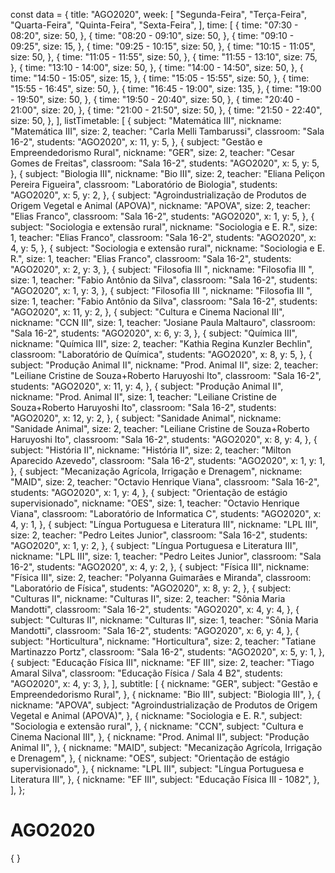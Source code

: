const data = {
  title: "AGO2020",
  week: [
    "Segunda-Feira",
    "Terça-Feira",
    "Quarta-Feira",
    "Quinta-Feira",
    "Sexta-Feira",
  ],
  time: [
    {
      time: "07:30 - 08:20",
      size: 50,
    },
    {
      time: "08:20 - 09:10",
      size: 50,
    },
    {
      time: "09:10 - 09:25",
      size: 15,
    },
    {
      time: "09:25 - 10:15",
      size: 50,
    },
    {
      time: "10:15 - 11:05",
      size: 50,
    },
    {
      time: "11:05 - 11:55",
      size: 50,
    },
    {
      time: "11:55 - 13:10",
      size: 75,
    },
    {
      time: "13:10 - 14:00",
      size: 50,
    },
    {
      time: "14:00 - 14:50",
      size: 50,
    },
    {
      time: "14:50 - 15:05",
      size: 15,
    },
    {
      time: "15:05 - 15:55",
      size: 50,
    },
    {
      time: "15:55 - 16:45",
      size: 50,
    },
    {
      time: "16:45 - 19:00",
      size: 135,
    },
    {
      time: "19:00 - 19:50",
      size: 50,
    },
    {
      time: "19:50 - 20:40",
      size: 50,
    },
    {
      time: "20:40 - 21:00",
      size: 20,
    },
    {
      time: "21:00 - 21:50",
      size: 50,
    },
    {
      time: "21:50 - 22:40",
      size: 50,
    },
  ],
  listTimetable: [
    {
      subject: "Matemática III",
      nickname: "Matemática III",
      size: 2,
      teacher: "Carla Melli Tambarussi",
      classroom: "Sala 16-2",
      students: "AGO2020",
      x: 11,
      y: 5,
    },
    {
      subject: "Gestão e Empreendedorismo Rural",
      nickname: "GER",
      size: 2,
      teacher: "Cesar Gomes de Freitas",
      classroom: "Sala 16-2",
      students: "AGO2020",
      x: 5,
      y: 5,
    },
    {
      subject: "Biologia III",
      nickname: "Bio III",
      size: 2,
      teacher: "Eliana Peliçon Pereira Figueira",
      classroom: "Laboratório de Biologia",
      students: "AGO2020",
      x: 5,
      y: 2,
    },
    {
      subject:
        "Agroindustrialização de Produtos de Origem Vegetal e Animal (APOVA)",
      nickname: "APOVA",
      size: 2,
      teacher: "Elias Franco",
      classroom: "Sala 16-2",
      students: "AGO2020",
      x: 1,
      y: 5,
    },
    {
      subject: "Sociologia e extensão rural",
      nickname: "Sociologia e E. R.",
      size: 1,
      teacher: "Elias Franco",
      classroom: "Sala 16-2",
      students: "AGO2020",
      x: 4,
      y: 5,
    },
    {
      subject: "Sociologia e extensão rural",
      nickname: "Sociologia e E. R.",
      size: 1,
      teacher: "Elias Franco",
      classroom: "Sala 16-2",
      students: "AGO2020",
      x: 2,
      y: 3,
    },
    {
      subject: "Filosofia III ",
      nickname: "Filosofia III ",
      size: 1,
      teacher: "Fabio Antônio da Silva",
      classroom: "Sala 16-2",
      students: "AGO2020",
      x: 1,
      y: 3,
    },
    {
      subject: "Filosofia III ",
      nickname: "Filosofia III ",
      size: 1,
      teacher: "Fabio Antônio da Silva",
      classroom: "Sala 16-2",
      students: "AGO2020",
      x: 11,
      y: 2,
    },
    {
      subject: "Cultura e Cinema Nacional III",
      nickname: "CCN III",
      size: 1,
      teacher: "Josiane Paula Maltauro",
      classroom: "Sala 16-2",
      students: "AGO2020",
      x: 6,
      y: 3,
    },
    {
      subject: "Química III",
      nickname: "Química III",
      size: 2,
      teacher: "Kathia Regina Kunzler Bechlin",
      classroom: "Laboratório de Química",
      students: "AGO2020",
      x: 8,
      y: 5,
    },
    {
      subject: "Produção Animal II",
      nickname: "Prod. Animal II",
      size: 2,
      teacher: "Leiliane Cristine de Souza+Roberto Haruyoshi Ito",
      classroom: "Sala 16-2",
      students: "AGO2020",
      x: 11,
      y: 4,
    },
    {
      subject: "Produção Animal II",
      nickname: "Prod. Animal II",
      size: 1,
      teacher: "Leiliane Cristine de Souza+Roberto Haruyoshi Ito",
      classroom: "Sala 16-2",
      students: "AGO2020",
      x: 12,
      y: 2,
    },
    {
      subject: "Sanidade Animal",
      nickname: "Sanidade Animal",
      size: 2,
      teacher: "Leiliane Cristine de Souza+Roberto Haruyoshi Ito",
      classroom: "Sala 16-2",
      students: "AGO2020",
      x: 8,
      y: 4,
    },
    {
      subject: "História II",
      nickname: "História II",
      size: 2,
      teacher: "Milton Aparecido Azevedo",
      classroom: "Sala 16-2",
      students: "AGO2020",
      x: 1,
      y: 1,
    },
    {
      subject: "Mecanização Agrícola, Irrigação e Drenagem",
      nickname: "MAID",
      size: 2,
      teacher: "Octavio Henrique Viana",
      classroom: "Sala 16-2",
      students: "AGO2020",
      x: 1,
      y: 4,
    },
    {
      subject: "Orientação de estágio supervisionado",
      nickname: "OES",
      size: 1,
      teacher: "Octavio Henrique Viana",
      classroom: "Laboratório de Informatica C",
      students: "AGO2020",
      x: 4,
      y: 1,
    },
    {
      subject: "Língua Portuguesa e Literatura III",
      nickname: "LPL III",
      size: 2,
      teacher: "Pedro Leites Junior",
      classroom: "Sala 16-2",
      students: "AGO2020",
      x: 1,
      y: 2,
    },
    {
      subject: "Língua Portuguesa e Literatura III",
      nickname: "LPL III",
      size: 1,
      teacher: "Pedro Leites Junior",
      classroom: "Sala 16-2",
      students: "AGO2020",
      x: 4,
      y: 2,
    },
    {
      subject: "Física III",
      nickname: "Física III",
      size: 2,
      teacher: "Polyanna Guimarães e Miranda",
      classroom: "Laboratório de Física",
      students: "AGO2020",
      x: 8,
      y: 2,
    },
    {
      subject: "Culturas II",
      nickname: "Culturas II",
      size: 2,
      teacher: "Sônia Maria Mandotti",
      classroom: "Sala 16-2",
      students: "AGO2020",
      x: 4,
      y: 4,
    },
    {
      subject: "Culturas II",
      nickname: "Culturas II",
      size: 1,
      teacher: "Sônia Maria Mandotti",
      classroom: "Sala 16-2",
      students: "AGO2020",
      x: 6,
      y: 4,
    },
    {
      subject: "Horticultura",
      nickname: "Horticultura",
      size: 2,
      teacher: "Tatiane Martinazzo Portz",
      classroom: "Sala 16-2",
      students: "AGO2020",
      x: 5,
      y: 1,
    },
    {
      subject: "Educação Física III",
      nickname: "EF III",
      size: 2,
      teacher: "Tiago Amaral Silva",
      classroom: "Educação Física / Sala 4 B2",
      students: "AGO2020",
      x: 4,
      y: 3,
    },
  ],
  subtitle: [
    {
      nickname: "GER",
      subject: "Gestão e Empreendedorismo Rural",
    },
    {
      nickname: "Bio III",
      subject: "Biologia III",
    },
    {
      nickname: "APOVA",
      subject:
        "Agroindustrialização de Produtos de Origem Vegetal e Animal (APOVA)",
    },
    {
      nickname: "Sociologia e E. R.",
      subject: "Sociologia e extensão rural",
    },
    {
      nickname: "CCN",
      subject: "Cultura e Cinema Nacional III",
    },
    {
      nickname: "Prod. Animal II",
      subject: "Produção Animal II",
    },
    {
      nickname: "MAID",
      subject: "Mecanização Agrícola, Irrigação e Drenagem",
    },
    {
      nickname: "OES",
      subject: "Orientação de estágio supervisionado",
    },
    {
      nickname: "LPL III",
      subject: "Língua Portuguesa e Literatura III",
    },
    {
      nickname: "EF III",
      subject: "Educação Física III - 1082",
    },
  ],
};

# AGO2020

<div>
  {
    <Grid
      title={data.title}
      weekDays={data.week}
      time={data.time}
      listClasses={data.listTimetable}
    />
  }
</div>
